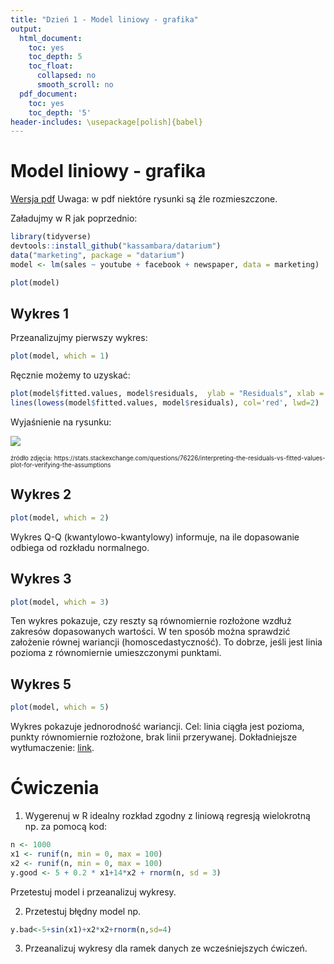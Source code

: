 ```yaml
---
title: "Dzień 1 - Model liniowy - grafika"
output:
  html_document:
    toc: yes
    toc_depth: 5
    toc_float:
      collapsed: no
      smooth_scroll: no
  pdf_document:
    toc: yes
    toc_depth: '5'
header-includes: \usepackage[polish]{babel}
---
```

<style type="text/css">
.title {
  display: none;
}

.table {
    width:70%;
}

#getting-started img {
  margin-right: 10px;
}

</style>



# Model liniowy - grafika

[Wersja pdf](modelliniowygrafika.pdf) Uwaga: w pdf niektóre rysunki są źle rozmieszczone.

Załadujmy w R jak poprzednio:

```r
library(tidyverse)
devtools::install_github("kassambara/datarium")
data("marketing", package = "datarium")
model <- lm(sales ~ youtube + facebook + newspaper, data = marketing)
```
```r

plot(model)
```

## Wykres 1

Przeanalizujmy pierwszy wykres:

```r
plot(model, which = 1)
```

Ręcznie możemy to uzyskać:
```r
plot(model$fitted.values, model$residuals,  ylab = "Residuals", xlab = "Fitted values", )
lines(lowess(model$fitted.values, model$residuals), col='red', lwd=2)
```

Wyjaśnienie na rysunku:

![](g1.png)

<sub><sup>źródło zdjęcia: https://stats.stackexchange.com/questions/76226/interpreting-the-residuals-vs-fitted-values-plot-for-verifying-the-assumptions</sub>

## Wykres 2

```r
plot(model, which = 2)
```

Wykres Q-Q (kwantylowo-kwantylowy) informuje, na ile dopasowanie odbiega od rozkładu normalnego.

## Wykres 3

```r
plot(model, which = 3)
```

Ten wykres pokazuje, czy reszty są równomiernie rozłożone wzdłuż zakresów dopasowanych wartości. W ten sposób można sprawdzić założenie równej wariancji (homoscedastyczność). To dobrze, jeśli jest linia pozioma z równomiernie umieszczonymi punktami.

## Wykres 5

```r
plot(model, which = 5)
```

Wykres pokazuje jednorodność wariancji. Cel: linia ciągła jest pozioma, punkty równomiernie rozłożone, brak linii przerywanej. Dokładniejsze wytłumaczenie: [link](http://prac.im.pwr.wroc.pl/~sobczyk/dydaktyka/diagnostyka_regresji.pdf).

# Ćwiczenia

1. Wygerenuj w R idealny rozkład zgodny z liniową regresją wielokrotną np. za pomocą kod:

```r
n <- 1000      
x1 <- runif(n, min = 0, max = 100)
x2 <- runif(n, min = 0, max = 100)
y.good <- 5 + 0.2 * x1+14*x2 + rnorm(n, sd = 3)
```

Przetestuj model i przeanalizuj wykresy.

2. Przetestuj błędny model np.
```r
y.bad<-5+sin(x1)+x2*x2+rnorm(n,sd=4)
```

3. Przeanalizuj wykresy dla ramek danych ze wcześniejszych ćwiczeń.
</div>

